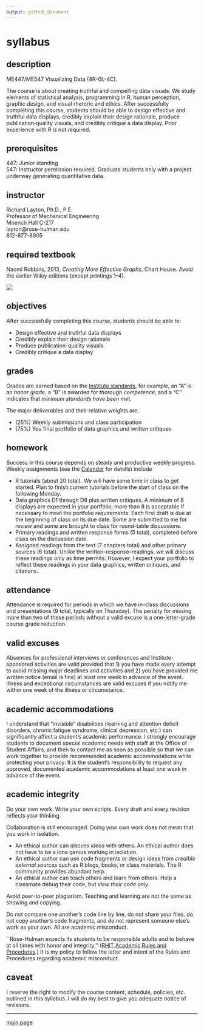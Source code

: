 ```yaml
---
output: github_document
---
```


# syllabus

## description  

ME447/ME547 Visualizing Data (4R-0L-4C). 

The course is about creating truthful and compelling data visuals. We study elements of statistical analysis, programming in R, human perception, graphic design, and visual rhetoric and ethics. After successfully completing this course, students should be able to design effective and truthful data displays, credibly explain their design rationale, produce publication‐quality visuals, and credibly critique a data display. Prior experience with R is not required.


## prerequisites

447: Junior standing<br>
547: Instructor permission required. Graduate students only with a project underway generating quantitative data.    



## instructor

Richard Layton, Ph.D., P.E.<br>
Professor of Mechanical Engineering<br>
Moench Hall C-217<br>
layton@rose-hulman.edu<br>
812-877-8905    

## required textbook

Naomi Robbins, 2013, *Creating More Effective Graphs*, Chart House. Avoid the earlier Wiley editions (except printings 1--4).

![](../resources/images/CMEGv3.png)    


## objectives

After successfully completing this course, students should be able to:

- Design effective and truthful data displays 
- Credibly explain their design rationale 
- Produce publication-quality visuals 
- Credibly critique a data display 




 
## grades

Grades are earned based on the [Institute standards](http://www.rose-hulman.edu/campus-life/student-services/registrar/rules-and-procedures/grades.html), for example, an "A" is an *honor grade*, a "B" is awarded for *thorough competence*, and a "C" indicates that *minimum standards have been met*.

The major deliverables and their relative weights are:

- (25%) Weekly submissions and class participation 
- (75%) You final portfolio of data graphics and written critiques  

 
## homework 

Success in this course depends on steady and productive weekly progress. Weekly assignments (see the [Calendar](cm/cm102_calendar.pdf) for details) include 

- R tutorials (about 20 total). We will have some time in class to get started. Plan to finish current tutorials before the start of class on the following Monday. 
- Data graphics D1 through D8 plus written critiques. A minimum of 8  displays are expected in your portfolio; more than 8 is acceptable if necessary to meet the portfolio requirements. Each first draft is due at the beginning of class on its due date. Some are submitted to me for review and some are brought to class for round-table discussions. 
- Primary readings and written response forms (5 total), completed before class on the discussion date. 
- Assigned readings from the text (7 chapters total) and other primary sources (6 total). Unlike the written-response-readings, we will discuss these readings only as time permits. However, I expect your portfolio to reflect these readings in your data graphics, written critiques, and citations.    

## attendance

Attendance is required for periods in which we have in-class discussions and presentations (9 total, typically on Thursday). The penalty for missing more than two of these periods without a valid excuse is a one-letter-grade course grade reduction.


## valid excuses

Absences for professional interviews or conferences and Institute-sponsored activities are valid provided that 1) you have made every attempt to avoid missing major deadlines and activities and 2) you have provided me written notice (email is fine) at least one week in advance of the event. Illness and exceptional circumstances are valid excuses if you notify me within one week of the illness or circumstance.



## academic accommodations

I understand that "invisible" disabilities (learning and attention deficit disorders, chronic fatigue syndrome, clinical depression, etc.) can significantly affect a student's academic performance.  I strongly encourage students to document special academic needs with staff at the Office of Student Affairs, and then to contact me as soon as possible so that we can work together to provide recommended academic accommodations while protecting your privacy.  It is the student's responsibility to request any approved, documented academic accommodations at least *one week* in advance of the event. 


## academic integrity

Do your own work. Write your own scripts. Every draft and every revision reflects your thinking.  

Collaboration is still encouraged. Doing your own work does not mean that you work in isolation.

- An ethical author can *discuss ideas* with others. An ethical author does not have to be a lone genius working in isolation. 
- An ethical author can use code fragments or design ideas from *credible external sources* such as R blogs, books, or class materials. The R community provides abundant help. 
- An ethical author can teach others and learn from others. Help a classmate debug their code, but *view their code only*. 



Avoid peer-to-peer plagiarism. Teaching and learning are not the same as showing and copying. 

Do not compare one another's code line by line, do not share your files, do not copy another's code fragments, and do not represent someone else's work as your own. All are academic misconduct.

``Rose-Hulman expects its students to be responsible adults and to behave at all times with honor and integrity.'' ([RHIT Academic Rules and Procedures](http://www.rose-hulman.edu/campus-life/student-services/registrar/rules-and-procedures/discipline-and-suspension.html).)  It is my policy to follow the letter and intent of the Rules and Procedures regarding academic misconduct.    



## caveat

I reserve the right to modify the course content, schedule, policies, etc. outlined in this syllabus. I will do my best to give you adequate notice of revisions.  

---

[main page](../README.md)









